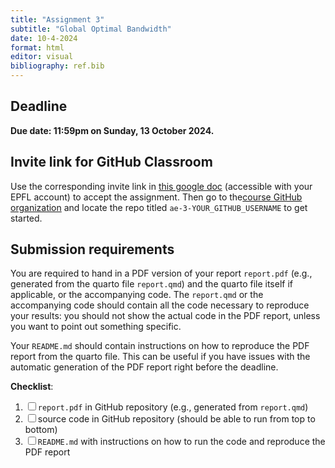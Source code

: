 ```yaml
---
title: "Assignment 3"
subtitle: "Global Optimal Bandwidth"
date: 10-4-2024
format: html
editor: visual
bibliography: ref.bib
---
```


::: callout-important
# Deadline

**Due date: 11:59pm on Sunday, 13 October 2024.**
:::

::: {.callout-note collapse="true"}
# Invite link for GitHub Classroom

Use the corresponding invite link in [this google doc](https://docs.google.com/document/d/1XTO7obXEr2Yxllxk48wnZ5e49ptPGMsMyl40KEZDGRg/edit?usp=sharing) (accessible with your EPFL account) to accept the assignment. Then go to the[course GitHub organization](https://github.com/MATH-517) and locate the repo titled `ae-3-YOUR_GITHUB_USERNAME` to get started.
:::

::: {.callout-warning collapse="false"}
# Submission requirements

You are required to hand in a PDF version of your report `report.pdf` (e.g., generated from the quarto file `report.qmd`) and the quarto file itself if applicable, or the accompanying code. The `report.qmd` or the accompanying code should contain all the code necessary to reproduce your results: you should not show the actual code in the PDF report, unless you want to point out something specific.

Your `README.md` should contain instructions on how to reproduce the PDF report from the quarto file. This can be useful if you have issues with the automatic generation of the PDF report right before the deadline.

**Checklist**:

1. [ ] `report.pdf` in GitHub repository (e.g., generated from `report.qmd`)
2. [ ] source code in GitHub repository (should be able to run from top to bottom)
3. [ ] `README.md` with instructions on how to run the code and reproduce the PDF report
:::

